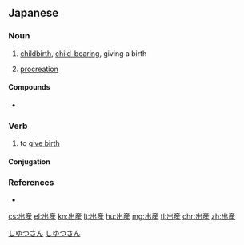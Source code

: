 {{also|出產|出产}}
==Japanese==
{{ja-kanjitab|しゅつ|さん|k1=しゅっ|yomi=o}}

===Noun===
{{ja-noun|しゅっさん|kyu=出產}}

# [[childbirth]], [[child-bearing]], giving a birth
# {{lb|ja|medicine}} [[procreation]]

====Compounds====
* {{ja-r|出産率|しゅっさんりつ|gloss=birthrate}}

===Verb===
{{ja-verb-suru|しゅっさん|kyu=出產}}

# to [[give birth]]

====Conjugation====
{{ja-suru|しゅっさん}}

===References===
* {{R:Shogakukan}}

[[Category:ja:Medicine|しゆつさん]]
[[Category:ja:Obstetrics|しゆつさん]]

[[cs:出産]]
[[el:出産]]
[[kn:出産]]
[[lt:出産]]
[[hu:出産]]
[[mg:出産]]
[[tl:出産]]
[[chr:出産]]
[[zh:出産]]